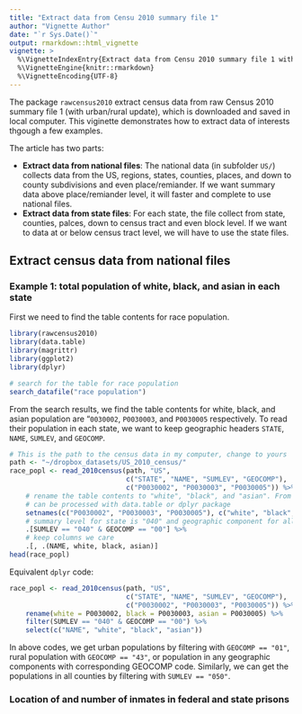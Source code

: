```yaml
---
title: "Extract data from Censu 2010 summary file 1"
author: "Vignette Author"
date: "`r Sys.Date()`"
output: rmarkdown::html_vignette
vignette: >
  %\VignetteIndexEntry{Extract data from Censu 2010 summary file 1 with urban/rural update}
  %\VignetteEngine{knitr::rmarkdown}
  %\VignetteEncoding{UTF-8}
---
```


The package `rawcensus2010` extract census data from raw Census 2010 summary file 1 (with urban/rural update), which is downloaded and saved in local computer. This viginette demonstrates how to extract data of interests thgough a few examples.

The article has two parts: 

- **Extract data from national files**: The national data (in subfolder `US/`) collects data from the US, regions, states, counties, places, and down to county subdivisions and even place/remiander. If we want summary data above place/remiander level, it will faster and complete to use national files.
- **Extract data from state files**: For each state, the file collect from state, counties, palces, down to census tract and even block level. If we want to data at or below census tract level, we will have to use the state files.

## Extract census data from national files
### Example 1: total population of white, black, and asian in each state
First we need to find the table contents for race population. 

```r
library(rawcensus2010)
library(data.table)
library(magrittr)
library(ggplot2)
library(dplyr)

# search for the table for race population
search_datafile("race population")
```

From the search results, we find the table contents for white, black, and asian population are "`0030002`, `P0030003`, and `P0030005` respectively. To read their population in each state, we want to keep geographic headers `STATE`, `NAME`, `SUMLEV`, and `GEOCOMP`.

```r
# This is the path to the census data in my computer, change to yours 
path <- "~/dropbox_datasets/US_2010_census/"  
race_popl <- read_2010census(path, "US", 
                             c("STATE", "NAME", "SUMLEV", "GEOCOMP"),
                             c("P0030002", "P0030003", "P0030005")) %>%
    # rename the table contents to "white", "black", and "asian". From here the data
    # can be processed with data.table or dplyr package
    setnames(c("P0030002", "P0030003", "P0030005"), c("white", "black", "asian")) %>%
    # summary level for state is "040" and geographic component for all area is "00"
    .[SUMLEV == "040" & GEOCOMP == "00"] %>%
    # keep columns we care
    .[, .(NAME, white, black, asian)]
head(race_popl)
```

Equivalent `dplyr` code:
```r
race_popl <- read_2010census(path, "US", 
                             c("STATE", "NAME", "SUMLEV", "GEOCOMP"),
                             c("P0030002", "P0030003", "P0030005")) %>%
    rename(white = P0030002, black = P0030003, asian = P0030005) %>%
    filter(SUMLEV == "040" & GEOCOMP == "00") %>%
    select(c("NAME", "white", "black", "asian"))

```


In above codes, we get urban populations by filtering with `GEOCOMP == "01"`, rural population with `GEOCOMP == "43"`, or population in any geographic components with corresponding GEOCOMP code. Similarly, we can get the populations in all counties by filtering with `SUMLEV == "050"`.

### Location of and number of inmates in federal and state prisons
